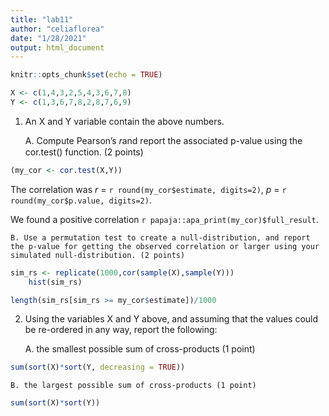 ```yaml
---
title: "lab11"
author: "celiaflorea"
date: "1/28/2021"
output: html_document
---
```


```r
knitr::opts_chunk$set(echo = TRUE)
```

```r

X <- c(1,4,3,2,5,4,3,6,7,8)
Y <- c(1,3,6,7,8,2,8,7,6,9)

```

1. An X and Y variable contain the above numbers.

    A. Compute Pearson’s 𝑟and report the associated p-value using the cor.test() function. (2 points)


```r

(my_cor <- cor.test(X,Y))

```
The correlation was $r$ = `r round(my_cor$estimate, digits=2)`, $p$ = `r round(my_cor$p.value, digits=2)`.

We found a positive correlation `r papaja::apa_print(my_cor)$full_result`.


    B. Use a permutation test to create a null-distribution, and report the p-value for getting the observed correlation or larger using your simulated null-distribution. (2 points)

```r

sim_rs <- replicate(1000,cor(sample(X),sample(Y)))
    hist(sim_rs)

length(sim_rs[sim_rs >= my_cor$estimate])/1000


```


2. Using the variables X and Y above, and assuming that the values could be re-ordered in any way, report the following:

    A. the smallest possible sum of cross-products (1 point)
    
```r

sum(sort(X)*sort(Y, decreasing = TRUE))

```

    B. the largest possible sum of cross-products (1 point)
    
```r

sum(sort(X)*sort(Y))

```
    




  


